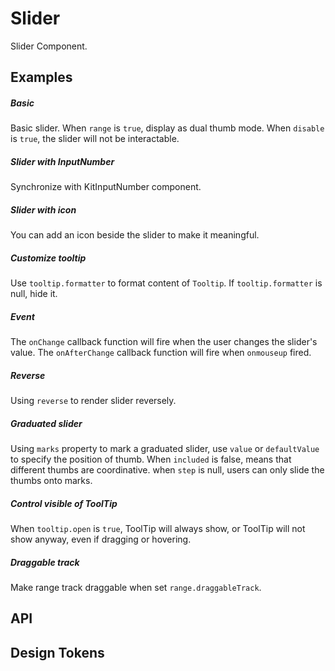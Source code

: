 
<Meta of={KitSliderStories} />

# Slider

Slider Component.

## Examples

##### Basic
Basic slider. When `range` is `true`, display as dual thumb mode. When `disable` is `true`, the slider will not be interactable.

<CustomCanvas content={Examples.Basic} source={Sources.Basic} id="slider-basic" />

##### Slider with InputNumber
Synchronize with KitInputNumber component.

<CustomCanvas content={Examples.WithInputNumber} source={Sources.WithInputNumber} id="slider-input" />

##### Slider with icon
You can add an icon beside the slider to make it meaningful.

<CustomCanvas content={Examples.WithIcon} source={Sources.WithIcon} id="slider-icon" />

##### Customize tooltip
Use `tooltip.formatter` to format content of `Tooltip`. If `tooltip.formatter` is null, hide it.

<CustomCanvas content={Examples.Formatter} source={Sources.Formatter} id="slider-formatter" />

##### Event
The `onChange` callback function will fire when the user changes the slider's value. The `onAfterChange` callback function will fire when `onmouseup` fired.

<CustomCanvas content={Examples.Events} source={Sources.Events} id="slider-events" />

##### Reverse
Using `reverse` to render slider reversely.

<CustomCanvas content={Examples.Reversed} source={Sources.Reversed} id="slider-reversed" />

##### Graduated slider
Using `marks` property to mark a graduated slider, use `value` or `defaultValue` to specify the position of thumb. When `included` is false, means that different thumbs are coordinative. when `step` is null, users can only slide the thumbs onto marks.

<CustomCanvas content={Examples.Graduated} source={Sources.Graduated} id="slider-graduated" />

##### Control visible of ToolTip
When `tooltip.open` is `true`, ToolTip will always show, or ToolTip will not show anyway, even if dragging or hovering.

<CustomCanvas content={Examples.VisibleTooltip} source={Sources.VisibleTooltip} id="slider-visible-tooltip" />

##### Draggable track
Make range track draggable when set `range.draggableTrack`.

<CustomCanvas content={Examples.Draggable} source={Sources.Draggable} id="slider-draggable" />


## API

<Canvas of={KitSliderStories.Api} />

<Controls of={KitSliderStories.Api} />


## Design Tokens

<DesignTokens path="components.Slider" tokens={fields?.components?.Slider} />